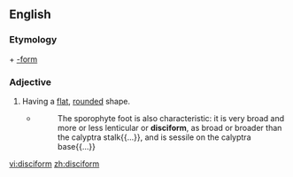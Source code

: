 ==English==

===Etymology===
{{etyl|grc}} {{term|δίσκος||disc}} + [[-form]]

===Adjective===
{{en-adj}}

# {{botany}} Having a [[flat]], [[rounded]] shape.
#* {{RQ:Schuster Hepaticae V|5}}
#*: The sporophyte foot is also characteristic: it is very broad and more or less lenticular or '''disciform''', as broad or broader than the calyptra stalk{{...}}, and is sessile on the calyptra base{{...}}

[[vi:disciform]]
[[zh:disciform]]